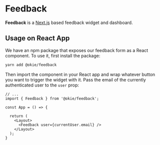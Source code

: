 # Feedback

**Feedback** is a [Next.js](https://nextjs.org) based feedback widget and dashboard.

## Usage on React App

We have an npm package that exposes our feedback form as a React component. To use it, first install the package:

```bash
yarn add @okie/feedback
```

Then import the component in your React app and wrap whatever button you want to trigger the widget with it. 
Pass the email of the currently authenticated user to the `user` prop:

```tsx
// ...
import { Feedback } from '@okie/feedback';

const App = () => {
    
  return (
    <Layout>
      <Feedback user={currentUser.email} />
    </Layout>
  );
}
```

